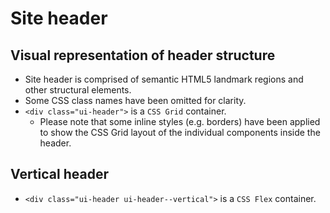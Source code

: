 
# Site header

## Visual representation of header structure
- Site header is comprised of semantic HTML5 landmark regions and other structural elements.
- Some CSS class names have been omitted for clarity.
- `<div class="ui-header">` is a `CSS Grid` container.
    - Please note that some inline styles (e.g. borders) have been applied to show the CSS Grid layout of the individual components inside the header.

<Preview>
    <Story id="ui-components-header--header" />
</Preview>

## Vertical header
- `<div class="ui-header ui-header--vertical">` is a `CSS Flex` container.

<Preview>
    <Story id="ui-components-header--vertical-header" />
</Preview>
